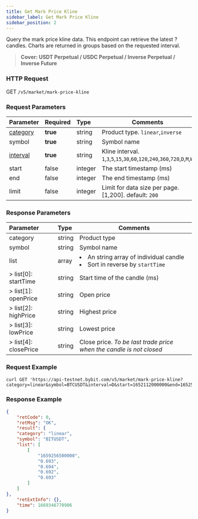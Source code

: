 ```yaml
---
title: Get Mark Price Kline
sidebar_label: Get Mark Price Kline
sidebar_position: 2
---
```


Query the mark price kline data. This endpoint can retrieve the latest ? candles. Charts are returned in groups based on the requested interval.
> **Cover: USDT Perpetual / USDC Perpetual / Inverse Perpetual / Inverse Future**

### HTTP Request
GET `/v5/market/mark-price-kline`

### Request Parameters
| Parameter | Required | Type | Comments|
|:----- |:-------|:-----|------|
|[category](../enum#category) |<b>true</b> |string |Product type. `linear`,`inverse`|
|symbol |<b>true</b> |string |Symbol name|
|[interval](../enum#interval) |<b>true</b> |string |Kline interval. `1`,`3`,`5`,`15`,`30`,`60`,`120`,`240`,`360`,`720`,`D`,`M`,`W`|
|start |false |integer |The start timestamp (ms)|
|end |false |integer |The end timestamp (ms)|
|limit |false |integer |Limit for data size per page. [1,200]. default: `200`|

### Response Parameters
| Parameter | Type | Comments|
|:----- |:-----|----- |
|category |string |Product type |
|symbol |string |Symbol name |
|list |array |<li>An string array of individual candle</li><li>Sort in reverse by `startTime`</li>|
|> list[0]: startTime |string |Start time of the candle (ms) |
|> list[1]: openPrice |string |Open price |
|> list[2]: highPrice |string |Highest price |
|> list[3]: lowPrice |string |Lowest price |
|> list[4]: closePrice |string |Close price. _To be last trade price when the candle is not closed_|

### Request Example

<Tabs>
<TabItem value="console" label="Console">

```http
curl GET 'https://api-testnet.bybit.com/v5/market/mark-price-kline?category=linear&symbol=BTCUSDT&interval=D&start=1652112000000&end=1652544000000'
```

</TabItem>
</Tabs>

### Response Example

<Tabs>
<TabItem value="js linear" label="linear">

```json
{
    "retCode": 0,
    "retMsg": "OK",
    "result": {
    "category": "linear",
    "symbol": "BITUSDT",
    "list": [
        [
            "1659256500000",
            "0.693",
            "0.694",
            "0.692",
            "0.693"
        ]
    ]
},
    "retExtInfo": {},
    "time": 1669346770906
}
```
</TabItem>
</Tabs>